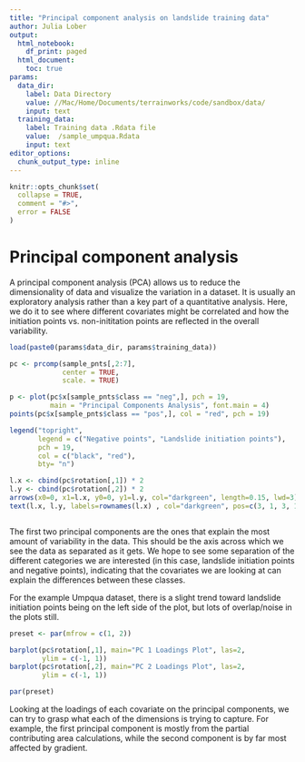 ---
title: "Principal component analysis on landslide training data"
author: Julia Lober
output:
  html_notebook:
    df_print: paged
  html_document: 
    toc: true
params:
  data_dir:
    label: Data Directory
    value: //Mac/Home/Documents/terrainworks/code/sandbox/data/
    input: text
  training_data:
    label: Training data .Rdata file
    value:  /sample_umpqua.Rdata
    input: text
editor_options:
  chunk_output_type: inline
---


```{r setup, include = FALSE}
knitr::opts_chunk$set(
  collapse = TRUE,
  comment = "#>",
  error = FALSE
)
```

# Principal component analysis
A principal component analysis (PCA) allows us to reduce the dimensionality of data and visualize the variation in a dataset. It is usually an exploratory analysis rather than a key part of a quantitative analysis. Here, we do it to see where different covariates might be correlated and how the initiation points vs. non-inititation points are reflected in the overall variability. 

```{r}

load(paste0(params$data_dir, params$training_data))

pc <- prcomp(sample_pnts[,2:7],
             center = TRUE,
             scale. = TRUE)

p <- plot(pc$x[sample_pnts$class == "neg",], pch = 19, 
          main = "Principal Components Analysis", font.main = 4)
points(pc$x[sample_pnts$class == "pos",], col = "red", pch = 19)

legend("topright", 
       legend = c("Negative points", "Landslide initiation points"), 
       pch = 19, 
       col = c("black", "red"),
       bty= "n")

l.x <- cbind(pc$rotation[,1]) * 2
l.y <- cbind(pc$rotation[,2]) * 2
arrows(x0=0, x1=l.x, y0=0, y1=l.y, col="darkgreen", length=0.15, lwd=3)
text(l.x, l.y, labels=rownames(l.x) , col="darkgreen", pos=c(3, 1, 3, 1), offset=1, cex=1.2)



```

The first two principal components are the ones that explain the most amount of variability in the data. This should be the axis across which we see the data as separated as it gets. We hope to see some separation of the different categories we are interested (in this case, landslide initiation points and negative points), indicating that the covariates we are looking at can explain the differences between these classes. 

For the example Umpqua dataset, there is a slight trend toward landslide initiation points being on the left side of the plot, but lots of overlap/noise in the plots still. 

```{r}
preset <- par(mfrow = c(1, 2))

barplot(pc$rotation[,1], main="PC 1 Loadings Plot", las=2,
        ylim = c(-1, 1))
barplot(pc$rotation[,2], main="PC 2 Loadings Plot", las=2,
        ylim = c(-1, 1))

par(preset)

```
Looking at the loadings of each covariate on the principal components, we can try to grasp what each of the dimensions is trying to capture. For example, the first principal component is mostly from the partial contributing area calculations, while the second component is by far most affected by gradient. 
